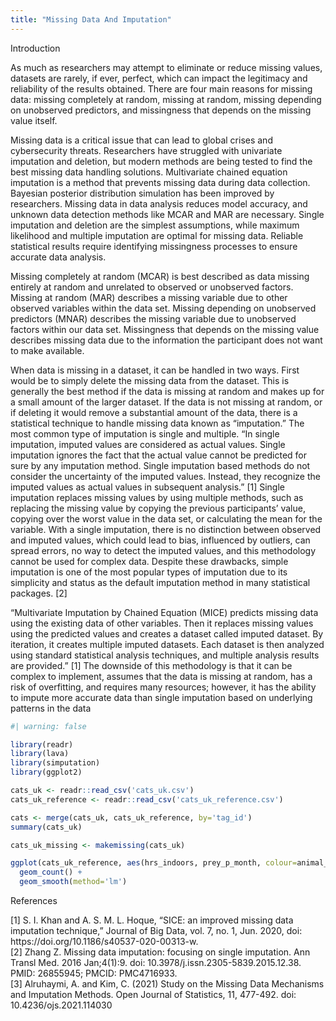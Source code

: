 ```yaml
---
title: "Missing Data And Imputation"
---
```


Introduction

As much as researchers may attempt to eliminate or reduce missing values, datasets are rarely, if ever, perfect, which can impact the legitimacy and reliability of the results obtained. There are four main reasons for missing data: missing completely at random, missing at random, missing depending on unobserved predictors, and missingness that depends on the missing value itself.

Missing data is a critical issue that can lead to global crises and cybersecurity threats. Researchers have struggled with univariate imputation and deletion, but modern methods are being tested to find the best missing data handling solutions. Multivariate chained equation imputation is a method that prevents missing data during data collection. Bayesian posterior distribution simulation has been improved by researchers. Missing data in data analysis reduces model accuracy, and unknown data detection methods like MCAR and MAR are necessary. Single imputation and deletion are the simplest assumptions, while maximum likelihood and multiple imputation are optimal for missing data. Reliable statistical results require identifying missingness processes to ensure accurate data analysis.

Missing completely at random (MCAR) is best described as data missing entirely at random and unrelated to observed or unobserved factors. Missing at random (MAR) describes a missing variable due to other observed variables within the data set. Missing depending on unobserved predictors (MNAR) describes the missing variable due to unobserved factors within our data set. Missingness that depends on the missing value describes missing data due to the information the participant does not want to make available.
              
When data is missing in a dataset, it can be handled in two ways. First would be to simply delete the missing data from the dataset. This is generally the best method if the data is missing at random and makes up for a small amount of the larger dataset. If the data is not missing at random, or if deleting it would remove a substantial amount of the data, there is a statistical technique to handle missing data known as "imputation." The most common type of imputation is single and multiple. "In single imputation, imputed values are considered as actual values. Single imputation ignores the fact that the actual value cannot be predicted for sure by any imputation method. Single imputation based methods do not consider the uncertainty of the imputed values. Instead, they recognize the imputed values as actual values in subsequent analysis." [1] Single imputation replaces missing values by using multiple methods, such as replacing the missing value by copying the previous participants' value, copying over the worst value in the data set, or calculating the mean for the variable. With a single imputation, there is no distinction between observed and imputed values, which could lead to bias, influenced by outliers, can spread errors, no way to detect the imputed values, and this methodology cannot be used for complex data. Despite these drawbacks, simple imputation is one of the most popular types of imputation due to its simplicity and status as the default imputation method in many statistical packages. [2]
	
"Multivariate Imputation by Chained Equation (MICE) predicts missing data using the existing data of other variables. Then it replaces missing values using the predicted values and creates a dataset called imputed dataset. By iteration, it creates multiple imputed datasets. Each dataset is then analyzed using standard statistical analysis techniques, and multiple analysis results are provided." [1] The downside of this methodology is that it can be complex to implement, assumes that the data is missing at random, has a risk of overfitting, and requires many resources; however, it has the ability to impute more accurate data than single imputation based on underlying patterns in the data

```r
#| warning: false

library(readr)
library(lava)
library(simputation)
library(ggplot2)

cats_uk <- readr::read_csv('cats_uk.csv')
cats_uk_reference <- readr::read_csv('cats_uk_reference.csv')

cats <- merge(cats_uk, cats_uk_reference, by='tag_id')
summary(cats_uk)

cats_uk_missing <- makemissing(cats_uk)

ggplot(cats_uk_reference, aes(hrs_indoors, prey_p_month, colour=animal_sex)) + 
  geom_count() + 
  geom_smooth(method='lm')

```





References 


[1] S. I. Khan and A. S. M. L. Hoque, “SICE: an improved missing data imputation technique,” Journal of Big Data, vol. 7, no. 1, Jun. 2020, doi: https://doi.org/10.1186/s40537-020-00313-w.\
[2] Zhang Z. Missing data imputation: focusing on single imputation. Ann Transl Med. 2016 Jan;4(1):9. doi: 10.3978/j.issn.2305-5839.2015.12.38. PMID: 26855945; PMCID: PMC4716933.\
[3] Alruhaymi, A. and Kim, C. (2021) Study on the Missing Data Mechanisms and Imputation
Methods. Open Journal of Statistics, 11, 477-492. doi: 10.4236/ojs.2021.114030\

